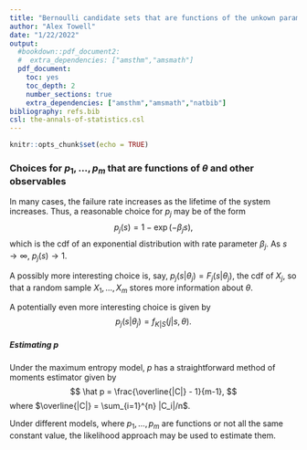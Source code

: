 ```yaml
---
title: "Bernoulli candidate sets that are functions of the unkown parameters masked data"
author: "Alex Towell"
date: "1/22/2022"
output:
  #bookdown::pdf_document2:
  #  extra_dependencies: ["amsthm","amsmath"]
  pdf_document:
    toc: yes
    toc_depth: 2
    number_sections: true
    extra_dependencies: ["amsthm","amsmath","natbib"]
bibliography: refs.bib
csl: the-annals-of-statistics.csl
---
```

\newtheorem{theorem}{Theorem}[section]
\newtheorem{corollary}{Corollary}[theorem]
\renewcommand{\v}[1]{\boldsymbol{#1}}
\newcommand{\T}{T}


```r
knitr::opts_chunk$set(echo = TRUE)
```

### Choices for $p_1,\ldots,p_m$ that are functions of $\theta$ and other observables
In many cases, the failure rate increases as the lifetime of the system
increases.
Thus, a reasonable choice for $p_j$ may be of the form
$$
  p_j(s) = 1-\exp(-\beta_j s),
$$
which is the cdf of an exponential distribution with rate parameter $\beta_j$.
As $s \to \infty$, $p_j(s) \to 1$.

\begin{equation}
\begin{split}
    f(x_1,\ldots,x_m,s|\theta) =& \frac{f(s|\theta)}{\sum_{j=1}^m h_j(s|\theta_j)}
      \sum_{k=1}^m \Biggl\{ h_k(s|\theta_k) \prod_{j=1}^m
        (1-\exp(-\beta_j s))^{x_j}
        \exp(-\beta_j s)^{1-x_j}
      \Biggr\}.
\end{split}
\end{equation}

A possibly more interesting choice is, say, $p_j(s|\theta_j) = F_j(s|\theta_j)$,
the cdf of $X_j$, so that a random sample $X_1,\ldots,X_m$ stores more
information about $\theta$.

A potentially even more interesting choice is given by
$$
  p_j(s|\theta_j) = f_{K|S}(j|s,\theta).
$$


##### Estimating $p$
Under the maximum entropy model, $p$ has a straightforward method of moments
estimator given by
$$
  \hat p = \frac{\overline{|C|} - 1}{m-1},
$$
where $\overline{|C|} = \sum_{i=1}^{n} |C_i|/n$.
\begin{proof}
\begin{align*}
  E(|C|) &= E\!\left(\sum_{j=1}^m 1_{\{j=k\}} + 1_{\{j\neq k\}} X_j\right)\\
         &=  1 + E\!\left(\sum_{\substack{j=1\\j \neq k}} X_j\right).
\end{align*}
Since $X_1,\ldots,X_m$ are independent, this simplifies to
\begin{align*}
  E(|C|) &= 1 + \sum_{\substack{j=1\\j\neq k}}^m E(X_j)\\
         &= 1 + \sum_{\substack{j=1\\j\neq k}}^m p\\
         &= 1 + (m-1)p.
\end{align*}

We may estimate $E(|C|)$ with the sample average
$\overline{|C|} = \sum_{i=1}^n |C_i|/n$ and we may estimate $p$ with $\hat p$,
$$
  \overline{|C|} = 1 + (m-1)\hat p.
$$
Solving for $\hat p$, we obtain the result
$$
  \hat p = \frac{\overline{|C|} - 1}{m-1}.
$$
\end{proof}

Under different models, where $p_1,\ldots,p_m$ are functions or not all the
same constant value, the likelihood approach may be used to estimate them.


